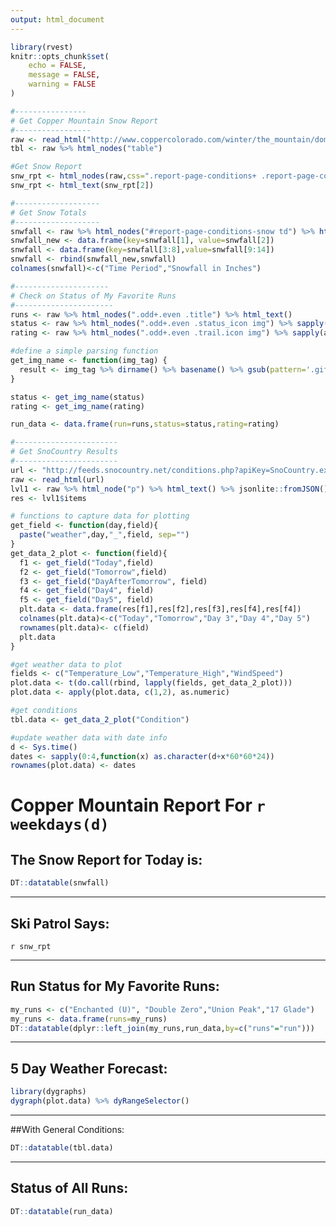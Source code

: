 ```yaml
---
output: html_document
---
```


```r
library(rvest) 
knitr::opts_chunk$set(
	echo = FALSE,
	message = FALSE,
	warning = FALSE
)
```

```r
#----------------
# Get Copper Mountain Snow Report
#-----------------
raw <- read_html("http://www.coppercolorado.com/winter/the_mountain/dom/snow.html")
tbl <- raw %>% html_nodes("table")

#Get Snow Report
snw_rpt <- html_nodes(raw,css=".report-page-conditions+ .report-page-conditions p")
snw_rpt <- html_text(snw_rpt[2])

#-------------------
# Get Snow Totals
#-------------------
snwfall <- raw %>% html_nodes("#report-page-conditions-snow td") %>% html_text()
snwfall_new <- data.frame(key=snwfall[1], value=snwfall[2])
snwfall <- data.frame(key=snwfall[3:8],value=snwfall[9:14])
snwfall <- rbind(snwfall_new,snwfall)
colnames(snwfall)<-c("Time Period","Snowfall in Inches")

#---------------------
# Check on Status of My Favorite Runs
#----------------------
runs <- raw %>% html_nodes(".odd+.even .title") %>% html_text()
status <- raw %>% html_nodes(".odd+.even .status_icon img") %>% sapply(as.character)
rating <- raw %>% html_nodes(".odd+.even .trail.icon img") %>% sapply(as.character)

#define a simple parsing function
get_img_name <- function(img_tag) {
  result <- img_tag %>% dirname() %>% basename() %>% gsub(pattern='.gif\"', replacement="", x=.,fixed = TRUE)
}

status <- get_img_name(status)
rating <- get_img_name(rating)

run_data <- data.frame(run=runs,status=status,rating=rating)

#-----------------------
# Get SnoCountry Results
#-----------------------
url <- "http://feeds.snocountry.net/conditions.php?apiKey=SnoCountry.example&ids=303009"
raw <- read_html(url)
lvl1 <- raw %>% html_node("p") %>% html_text() %>% jsonlite::fromJSON()
res <- lvl1$items

# functions to capture data for plotting
get_field <- function(day,field){
  paste("weather",day,"_",field, sep="")
}
get_data_2_plot <- function(field){
  f1 <- get_field("Today",field)
  f2 <- get_field("Tomorrow",field)
  f3 <- get_field("DayAfterTomorrow", field)
  f4 <- get_field("Day4", field)
  f5 <- get_field("Day5", field)
  plt.data <- data.frame(res[f1],res[f2],res[f3],res[f4],res[f4])
  colnames(plt.data)<-c("Today","Tomorrow","Day 3","Day 4","Day 5")
  rownames(plt.data)<- c(field)
  plt.data
}

#get weather data to plot
fields <- c("Temperature_Low","Temperature_High","WindSpeed")
plot.data <- t(do.call(rbind, lapply(fields, get_data_2_plot)))
plot.data <- apply(plot.data, c(1,2), as.numeric)

#get conditions
tbl.data <- get_data_2_plot("Condition")

#update weather data with date info
d <- Sys.time()
dates <- sapply(0:4,function(x) as.character(d+x*60*60*24))
rownames(plot.data) <- dates

```

# Copper Mountain Report For `r weekdays(d)`


## The Snow Report for Today is: 
```r
DT::datatable(snwfall)
```

***

## Ski Patrol Says:

`r snw_rpt`

***

## Run Status for My Favorite Runs:

```r
my_runs <- c("Enchanted (U)", "Double Zero","Union Peak","17 Glade")
my_runs <- data.frame(runs=my_runs)
DT::datatable(dplyr::left_join(my_runs,run_data,by=c("runs"="run")))
```

***

## 5 Day Weather Forecast:

```r
library(dygraphs)
dygraph(plot.data) %>% dyRangeSelector()
```

***

##With General Conditions:

```r
DT::datatable(tbl.data) 
```

***

## Status of All Runs:

```r
DT::datatable(run_data)
```
